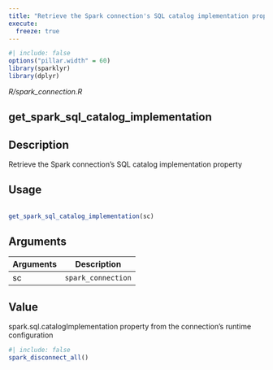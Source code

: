 ```yaml
---
title: "Retrieve the Spark connection's SQL catalog implementation property"
execute:
  freeze: true
---
```


```r
#| include: false
options("pillar.width" = 60)
library(sparklyr) 
library(dplyr)
```

*R/spark_connection.R*

## get_spark_sql_catalog_implementation

## Description
 Retrieve the Spark connection's SQL catalog implementation property 


## Usage
```r
 
get_spark_sql_catalog_implementation(sc) 
```

## Arguments
|Arguments|Description|
|---|---|
| sc | `spark_connection` |



## Value
 spark.sql.catalogImplementation property from the connection's  runtime configuration 





```r
#| include: false
spark_disconnect_all()
```
